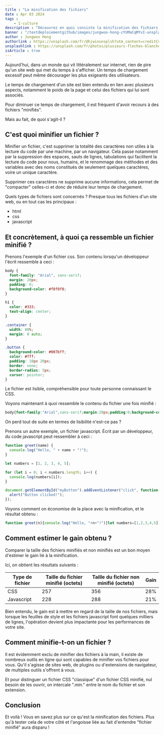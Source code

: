 ```yaml
---
title : "La minification des fichiers"
date : Apr 03 2024
tags :
    - I-culture
description : "Découvrez en quoi consiste la minification des fichiers, son rôle et tous ses avantages"
banner : "/testdeploiementgithub/images/jungwoo-hong-cYUMaCqMYvI-unsplash.webp"
author : Jungwoo Hong
authorlink : https://unsplash.com/fr/@hjwinunsplsh?utm_content=creditCopyText&utm_medium=referral&utm_source=unsplash
unsplashlink : https://unsplash.com/fr/photos/plusieurs-fleches-blanches-pointant-vers-le-haut-sur-un-mur-en-bois-cYUMaCqMYvI?utm_content=creditCopyText&utm_medium=referral&utm_source=unsplash
isArticle : true
---
```


Aujourd'hui, dans un monde qui vit littéralement sur internet, rien de pire qu'un site web qui met du temps à s'afficher. Un temps de chargement excessif peut même décourager les plus exigeants des utilisateurs.

Le temps de chargement d'un site est bien entendu en lien avec plusieurs aspects, notamment le poids de la page et celui des fichiers qui lui sont associés.

Pour diminuer ce temps de chargement, il est fréquent d'avoir recours à des fichiers "minifiés".

Mais au fait, de quoi s'agit-il ?


## C'est quoi minifier un fichier ?

Minifier un fichier, c'est supprimer la totalité des caractères non utiles à la lecture du code par une machine, par un navigateur.
Cela passe notamment par la suppression des espaces, sauts de lignes, tabulations qui facilitent la lecture du code pour nous, humains, et le renommage des méthodes et des variables avec des noms constitués de seulement quelques caractères, voire un unique caractère.

Supprimer ces caractères ne supprime aucune informations, cela permet de "compacter" celles-ci et donc de réduire leur temps de chargement.

Quels types de fichiers sont concernés ? Presque tous les fichiers d'un site web, ou en tout cas les principaux :

- html
- css
- javascript


## Et concrètement, à quoi ça ressemble un fichier minifié ?

Prenons l'exemple d'un fichier css. Son contenu lorsqu'un développeur l'écrit ressemble à ceci :

```css
body {
  font-family: "Arial", sans-serif;
  margin: 20px;
  padding: 0;
  background-color: #f0f0f0;
}

h1 {
  color: #333;
  text-align: center;
}

.container {
  width: 80%;
  margin: 0 auto;
}

.button {
  background-color: #007bff;
  color: #fff;
  padding: 10px 20px;
  border: none;
  border-radius: 5px;
  cursor: pointer;
}
```

Le fichier est lisible, compréhensible pour toute personne connaissant le CSS.

Voyons maintenant à quoi ressemble le contenu du fichier une fois minifié :

```css
body{font-family:"Arial",sans-serif;margin:20px;padding:0;background-color:#f0f0f0}h1{color:#333;text-align:center}.container{width:80%;margin:0 auto}.button{background-color:#007bff;color:#fff;padding:10px 20px;border:none;border-radius:5px;cursor:pointer}
```

On perd tout de suite en termes de lisibilité n'est-ce pas ?

Prenons un autre exemple, un fichier javascript. Écrit par un développeur, du code javascript peut ressembler à ceci :

```javascript
function greet(name) {
  console.log("Hello, " + name + "!");
}

let numbers = [1, 2, 3, 4, 5];

for (let i = 0; i < numbers.length; i++) {
  console.log(numbers[i]);
}

document.getElementById("myButton").addEventListener("click", function() {
  alert("Button clicked!");
});

```

Voyons comment on économise de la place avec la minification, et le résultat obtenu :

```javascript
function greet(n){console.log("Hello, "+n+"!")}let numbers=[1,2,3,4,5];for(let i=0;i<numbers.length;i++){console.log(numbers[i])}document.getElementById("myButton").addEventListener("click",function(){alert("Button clicked!")});
```

## Comment estimer le gain obtenu ?

Comparer la taille des fichiers minifiés et non minifiés est un bon moyen d'estimer le gain lié à la minification.

Ici, on obtient les résultats suivants :

|Type de fichier|Taille du fichier minifié (octets)|Taille du fichier non minifié (octets)|Gain|
|-|-|-|-|
|CSS|257|356|28%|
|Javascript|228|288|21%|

Bien entendu, le gain est à mettre en regard de la taille de nos fichiers, mais lorsque les feuilles de style et les fichiers javascript font quelques milliers de lignes, l'opération devient plus impactante pour les performances de votre site.

## Comment minifie-t-on un fichier ?

Il est évidemment exclu de minifier des fichiers à la main, il existe de nombreux outils en ligne qui sont capables de minifier vos fichiers pour vous. Qu'il s'agisse de sites web, de plugins ou d'extensions de navigateur, de multiples outils s'offrent à vous.

Et pour distinguer un fichier CSS "classique" d'un fichier CSS minifié, nul besoin de les ouvrir, on intercale ".min." entre le nom du fichier et son extension.

## Conclusion

Et voilà ! Vous en savez plus sur ce qu'est la minification des fichiers. Plus qu'à tester cela de votre côté et l'angoisse liée au fait d'entendre "fichier minifié" aura disparu !

